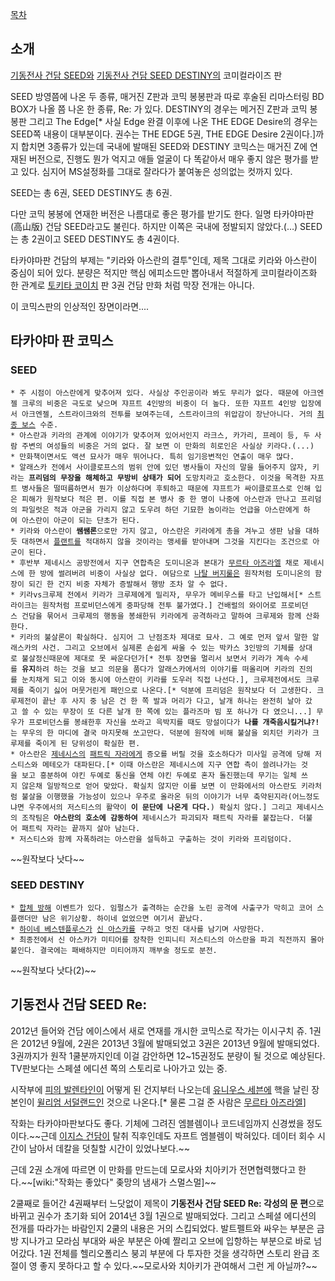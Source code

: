 [[목차]]

== 소개 ==
[[기동전사 건담 SEED]]와 [[기동전사 건담 SEED DESTINY]]의 코미컬라이즈 판

SEED 방영쯤에 나온 두 종류, 매거진 Z판과 코믹 봉봉판과 따로 후술된 리마스터링 BD BOX가 나올 쯤 나온 한 종류, Re: 가 있다. DESTINY의 경우는 메거진 Z판과 코믹 봉봉판 그리고 The Edge[* 사실 Edge 완결 이후에 나온 THE EDGE Desire의 경우는 SEED쪽 내용이 대부분이다. 권수는 THE EDGE 5권, THE EDGE Desire 2권이다.]까지 합치면 3종류가 있는데 국내에 발매된 SEED와 DESTINY 코믹스는 매거진 Z에 연재된 버전으로, 진행도 뭔가 억지고 애들 얼굴이 다 똑같아서 매우 좋지 않은 평가를 받고 있다. 심지어 MS설정화를 그대로 잘라다가 붙여놓은 성의없는 컷까지 있다.

SEED는 총 6권, SEED DESTINY도 총 6권.

다만 코믹 봉봉에 연재한 버전은 나름대로 좋은 평가를 받기도 한다. 일명 타카야마판(高山版) 건담 SEED라고도 불린다. 하지만 이쪽은 국내에 정발되지 않았다.(…) SEED는 총 2권이고 SEED DESTINY도 총 4권이다. 

타카야마판 건담의 부제는 "키라와 아스란의 결투"인데, 제목 그대로 키라와 아스란이 중심이 되어 있다. 분량은 적지만 핵심 에피소드만 뽑아내서 적절하게 코미컬라이즈화 한 관계로 [[토키타 코이치]] 판 3권 건담 만화 처럼 막장 전개는 아니다.

이 코믹스판의 인상적인 장면이라면....

== 타카야마 판 코믹스 == 
=== SEED ===
 * 주 시점이 아스란에게 맞추어져 있다. 사실상 주인공이라 봐도 무리가 없다. 때문에 아크엔젤 크루의 비중은 극도로 낮으며 쟈프트 4인방의 비중이 더 높다. 또한 쟈프트 4인방 입장에서 아크엔젤, 스트라이크와의 전투를 보여주는데, 스트라이크의 위압감이 장난아니다. 거의 [[적이 된 아군 보정|최종 보스]] 수준. 
 * 아스란과 키라의 관계에 이야기가 맞추어져 있어서인지 라크스, 카가리, 프레이 등, 두 사람 주변의 여성들의 비중은 거의 없다. 잘 보면 이 만화의 히로인은 사실상 키라다.(...) 
 * 만화책이면서도 액션 묘사가 매우 뛰어나다. 특히 임기응변적인 연출이 매우 많다.
 * 알래스카 전에서 사이클로프스의 범위 안에 있던 병사들이 자신의 말을 들어주지 않자, 키라는 '''프리덤의 무장을 해체하고 무방비 상태가 되어''' 도망치라고 호소한다. 이것을 목격한 자프트 병사들은 떨떠름하면서 뭔가 이상하다며 후퇴하고 때문에 쟈프트가 싸이클로프스로 인해 입은 피해가 원작보다 적은 편. 이를 직접 본 병사 중 한 명이 나중에 아스란과 만나고 프리덤의 파일럿은 적과 아군을 가리지 않고 도우려 하던 기묘한 놈이라는 언급을 아스란에게 하여 아스란이 아군이 되는 단초가 된다.
 * 키라와 아스란이 '''쌤쌤론'''으로만 가지 않고, 아스란은 키라에게 총을 겨누고 생판 남을 대하듯 대하면서 [[플랜트]]를 적대하지 않을 것이라는 맹세를 받아내며 그것을 지킨다는 조건으로 아군이 된다.
 * 후반부 제네시스 공방전에서 지구 연합측은 도미니온과 본대가 [[무르타 아즈라엘]] 채로 제네시스에 한 방에 썰려버려 비중이 사실상 없다. 여담으로 [[나탈 버지룰]]은 원작처럼 도미니온의 함장이 되긴 한 건지 비중 자체가 증발해서 행방 조차 알 수 없다. 
 * 키라vs크루제 전에서 키라가 크루제에게 밀리자, 무우가 메비우스를 타고 난입해서[* 스트라이크는 원작처럼 프로비던스에게 중파당해 전투 불가였다.] 건배럴의 와이어로 프로비던스 건담을 묶어서 크루제의 행동을 봉쇄한뒤 키라에게 공격하라고 말하여 크루제와 함께 산화한다.
 * 키라의 불살론이 확실하다. 심지어 그 난점조차 제대로 묘사. 그 예로 먼저 앞서 말한 알래스카의 사건. 그리고 오브에서 실제론 손쉽게 싸울 수 있는 박카스 3인방의 기체를 상대로 불살정신때문에 제대로 못 싸운다던가[* 전투 장면을 멀리서 보면서 키라가 계속 수세를 '''유지'''하려 하는 것을 보고 의문을 품다가 알래스카에서의 이야기를 떠올리며 키라의 진의를 눈치채게 되고 이와 동시에 아스란이 키라를 도우러 직접 나선다.], 크루제전에서도 크루제를 죽이기 싫어 머뭇거린게 패인으로 나온다.[* 덕분에 프리덤은 원작보다 더 고생한다. 크루제전이 끝난 후 사지 중 남은 건 한 쪽 발과 머리가 다고, 날개 하나는 완전히 날아 갔고 쓸 수 있는 무장이 또 다른 날개 한 쪽에 있는 플라즈마 빔 포 하나가 다 였으니...] 무우가 프로비던스를 봉쇄한후 자신을 쏘라고 윽박지를 때도 망설이다가 '''나를 개죽음시킬거냐?!'''는 무우의 한 마디에 결국 마지못해 쏘고만다. 덕분에 원작에 비해 불살을 외치던 키라가 크루제를 죽이게 된 당위성이 확실한 편.   
 * 아스란은 [[제네시스]]의 [[패트릭 자라]]에게 증오를 버릴 것을 호소하다가 미사일 공격에 당해 저스티스와 메테오가 대파된다.[* 이때 아스란은 제네시스에 지구 연합 측이 쓸려나가는 것을 보고 흥분하여 야킨 두예로 통신을 연체 야킨 두예로 혼자 돌진했는데 무기는 일체 쓰지 않은채 일방적으로 얻어 맞았다. 확실치 않지만 이를 보면 이 만화에서의 아스란도 키라처럼 불살을 이행했을 가능성이 있으나 우주로 올라온 뒤의 이야기가 너무 축약된지라(어느정도냐면 우주에서의 저스티스의 활약이 '''이 문단에 나온게 다다.''') 확실치 않다.] 그리고 제네시스의 조작팀은 '''아스란의 호소에 감동하여''' 제네시스가 파괴되자 패트릭 자라를 붙잡는다. 더불어 패트릭 자라는 끝까지 살아 남는다.
 * 저스티스와 함께 자폭하려는 아스란을 설득하고 구출하는 것이 키라와 프리덤이다.

~~원작보다 낫다~~

=== SEED DESTINY ===
 * [[합체 방해]] 이벤트가 있다. 임펄스가 출격하는 순간을 노린 공격에 사출구가 막히고 코어 스플랜더만 남은 위기상황. 하이네 없었으면 여기서 끝났다.
 * [[하이네 베스텐플루스]]가 [[신 아스카]]를 구하고 멋진 대사를 남기며 사망한다.
 * 최종전에서 신 아스카가 미티어를 장착한 인피니티 저스티스의 아스란을 파괴 직전까지 몰아붙인다. 결국에는 패배하지만 미티어까지 깨부술 정도로 분전.

~~원작보다 낫다(2)~~

== 기동전사 건담 SEED Re: ==
2012년 들어와 건담 에이스에서 새로 연재를 개시한 코믹스로 작가는 이시구치 쥬. 1권은 2012년 9월에, 2권은 2013년 3월에 발매되었고 3권은 2013년 9월에 발매되었다. 3권까지가 원작 1쿨분까지인데 이걸 감안하면 12~15권정도 분량이 될 것으로 예상된다. TV판보다는 스페셜 에디션 쪽의 스토리로 나아가고 있는 중.

시작부에 [[피의 발렌타인]]이 어떻게 된 건지부터 나오는데 [[유니우스 세븐]]에 핵을 날린 장본인이 [[윌리엄 서덜랜드]]인 것으로 나온다.[* 물론 그걸 준 사람은 [[무르타 아즈라엘]]]
 
작화는 타카야마판보다도 좋다. 기체에 그려진 엠블렘이나 코드네임까지 신경썼을 정도이다.~~근데 [[이지스 건담]]이 탈취 직후인데도 자프트 엠블렘이 박혀있다. 데이터 회수 시간이 남아서 데칼을 덧칠할 시간이 있었나보다.~~

근데 2권 소개에 따르면 이 만화를 만드는데 모로사와 치아키가 전면협력했다고 한다.~~[wiki:"작화는 좋았다" 좆망의 냄새가 스멀스멀]~~

2쿨째로 들어간 4권째부터 느닷없이 제목이 '''기동전사 건담 SEED Re: 각성의 문 편'''으로 바뀌고 권수가 초기화 되어 2014년 3월 1권으로 발매되었다. 그리고 스페셜 에디션의 전개를 따라가는 바람인지 2쿨의 내용은 거의 스킵되었다. 발트펠트와 싸우는 부분은 금방 지나가고 모라심 부대와 싸운 부분은 아예 짤리고 오브에 입항하는 부분으로 바로 넘어갔다. 1권 전체를 헬리오폴리스 붕괴 부분에 다 투자한 것을 생각하면 스토리 완급 조절이 영 좋지 못하다고 할 수 있다.~~모로사와 치아키가 관여해서 그런 게 아닐까?~~

